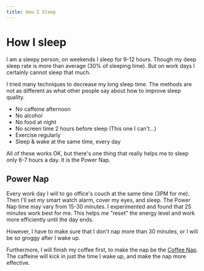```yaml
---
title: How I Sleep
---
```


# How I sleep

I am a sleepy person, on weekends I sleep for 9-12 hours. Though my deep sleep rate is more than average (30% of sleeping time). But on work days I certainly cannot sleep that much.

I tried many techniques to decrease my long sleep time. The methods are not as different as what other people say about how to improve sleep quality.

- No caffeine afternoon
- No alcohol
- No food at night
- No screen time 2 hours before sleep (This one I can't...)
- Exercise regularly
- Sleep & wake at the same time, every day

All of these works OK, but there's one thing that really helps me to sleep only 6-7 hours a day. It is the Power Nap.

## Power Nap

Every work day I will to go office's couch at the same time (3PM for me). Then I'll set my smart watch alarm, cover my eyes, and sleep. The Power Nap time may vary from 15-30 minutes. I experimented and found that 25 minutes work best for me. This helps me "reset" the energy level and work more efficiently until the day ends.

However, I have to make sure that I don't nap more than 30 minutes, or I will be so groggy after I wake up.

Furthermore, I will finish my coffee first, to make the nap be the [Coffee Nap][1]. The caffeine will kick in just the time I wake up, and make the nap more effective.

[1]: https://www.sleepadvisor.org/coffee-nap
